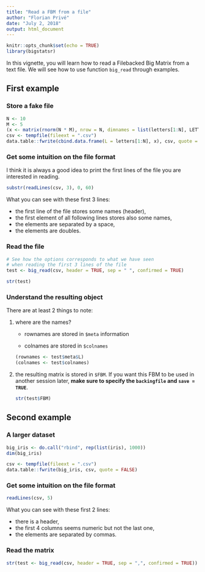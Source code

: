 ```yaml
---
title: "Read a FBM from a file"
author: "Florian Privé"
date: "July 2, 2018"
output: html_document
---
```


```r
knitr::opts_chunk$set(echo = TRUE)
library(bigstatsr)
```

In this vignette, you will learn how to read a Filebacked Big Matrix from a text file. 
We will see how to use function `big_read` through examples.

## First example

### Store a fake file

```r
N <- 10 
M <- 5
(x <- matrix(rnorm(N * M), nrow = N, dimnames = list(letters[1:N], LETTERS[1:M])))
csv <- tempfile(fileext = ".csv")
data.table::fwrite(cbind.data.frame(L = letters[1:N], x), csv, quote = FALSE, sep = " ")
```

### Get some intuition on the file format

I think it is always a good idea to print the first lines of the file you are interested in reading.
```r
substr(readLines(csv, 3), 0, 60)
```

What you can see with these first 3 lines:

- the first line of the file stores some names (header),
- the first element of all following lines stores also some names,
- the elements are separated by a space, 
- the elements are doubles.

### Read the file

```r
# See how the options corresponds to what we have seen 
# when reading the first 3 lines of the file
test <- big_read(csv, header = TRUE, sep = " ", confirmed = TRUE)
```

```r
str(test)
```

### Understand the resulting object

There are at least 2 things to note:

1. where are the names?
  
    - rownames are stored in `$meta` information
    
    - colnames are stored in `$colnames`

    ```r
    (rownames <- test$meta$L)
    (colnames <- test$colnames)
    ```

    
2. the resulting matrix is stored in `$FBM`. If you want this FBM to be used in another session later, **make sure to specify the `backingfile` and `save = TRUE`**.

    ```r
    str(test$FBM)
    ```

## Second example

### A larger dataset

```r
big_iris <- do.call("rbind", rep(list(iris), 1000))
dim(big_iris)
```

```r
csv <- tempfile(fileext = ".csv")
data.table::fwrite(big_iris, csv, quote = FALSE)
```

### Get some intuition on the file format

```r
readLines(csv, 5)
```

What you can see with these first 2 lines:

- there is a header,
- the first 4 columns seems numeric but not the last one,
- the elements are separated by commas.

### Read the matrix

```r
str(test <- big_read(csv, header = TRUE, sep = ",", confirmed = TRUE))
```
